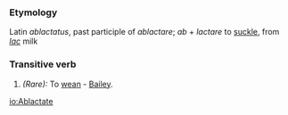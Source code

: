 ===Etymology===
Latin ''ablactatus'', past participle of ''ablactare''; ''ab'' + ''lactare'' to [[suckle]], from ''[[lac]]'' milk
===Transitive verb===
#''(Rare):'' To [[wean]] - [[Bailey]].

[[io:Ablactate]]